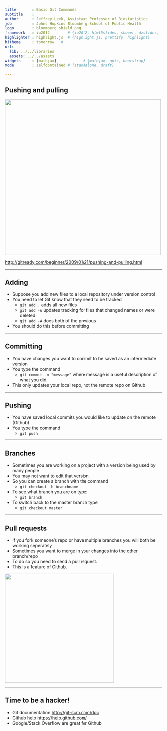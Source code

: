 ```yaml
---
title       : Basic Git Commands
subtitle    : 
author      : Jeffrey Leek, Assistant Professor of Biostatistics 
job         : Johns Hopkins Bloomberg School of Public Health
logo        : bloomberg_shield.png
framework   : io2012        # {io2012, html5slides, shower, dzslides, ...}
highlighter : highlight.js  # {highlight.js, prettify, highlight}
hitheme     : tomorrow   # 
url:
  lib: ../../libraries
  assets: ../../assets
widgets     : [mathjax]            # {mathjax, quiz, bootstrap}
mode        : selfcontained # {standalone, draft}

---
```


## Pushing and pulling 

<img class=center src=../../assets/img/01_DataScientistToolbox/gghuboverview.png height='500'/>

[http://gitready.com/beginner/2009/01/21/pushing-and-pulling.html](http://gitready.com/beginner/2009/01/21/pushing-and-pulling.html)

---

## Adding

* Suppose you add new files to a local repository under version control
* You need to let Git know that they need to be tracked 
  * `git add .` adds all new files
  * `git add -u` updates tracking for files that changed names or were deleted
  * `git add -A` does both of the previous 
* You should do this before committing

---

## Committing

* You have changes you want to commit to be saved as an intermediate version
* You type the command
  * `git commit -m "message"` where message is a useful description of what you did
* This only updates your local repo, not the remote repo on Github

---

## Pushing

* You have saved local commits you would like to update on the remote (Github)
* You type the command
  * `git push`
  

---

## Branches

* Sometimes you are working on a project with a version being used by many people
* You may not want to edit that version
* So you can create a branch with the command
  * `git checkout -b branchname`
* To see what branch you are on type:
  * `git branch`
* To switch back to the master branch type
  * `git checkout master`


---

## Pull requests

* If you fork someone's repo or have multiple branches you will both be working seperately
* Sometimes you want to merge in your changes into the other branch/repo
* To do so you need to send a pull request. 
* This is a feature of Github.

<img class=center src=../../assets/img/01_DataScientistToolbox/pullrequest.png height='350'/>

---

## Time to be a hacker!

* Git documentation [http://git-scm.com/doc](http://git-scm.com/doc)
* Github help [https://help.github.com/](https://help.github.com/)
* Google/Stack Overflow are great for Github

